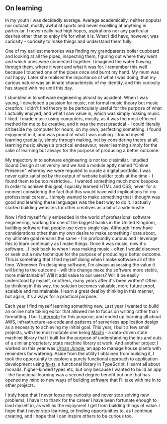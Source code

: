 ## On learning

In my youth I was decidedly average. Average academically, neither popular nor outcast, mostly awful at sports and never excelling at anything in particular. I never really had high hopes, aspirations nor any particular desires other than to enjoy life for what it is. What I did have, however, was curiosity - curiosity to make things and understand them fully.

One of my earliest memories was finding my grandparents boiler cupboard and looking at all the pipes, inspecting them, figuring out where they went and which ones were connected together. I imagined the water flowing through them, where it went and what it was for. I remember this well because I touched one of the pipes once and burnt my hand. My mum was _not_ happy. Later she realised the importance of what I was doing, that my curious nature was an innate characteristic of my identity, and this curiosity has stayed with me until this day.

I stumbled in to software engineering almost by accident. When I was young, I developed a passion for music, not formal music theory but music _creation_. I didn't find theory to be particularly useful for the purpose of what I actually enjoyed, and what I saw value in, which was simply making music I liked. I made music using computers, mostly, as it was the most efficient method for me to be creative, and it was the most practical - I could literally sit beside my computer for hours, on my own, perfecting something. I found enjoyment in it, and was proud of what I was making. I found myself learning gradually, simply through making, not by considering theory at all; learning music always a practical endeavour, never learning simply for the sake of learning but always for the purpose of producing a better outcome.

My trajectory in to software engineering is not too dissimilar. I studied Sound Design at university and we had a module aptly named "Online Presence" whereby we were required to curate a digital portfolio. I was never quite satisfied by the output of website builder tools at the time - I found them to be too restrictive... I wanted something much more bespoke. In order to achieve this goal, I quickly learned HTML and CSS, never for a moment considering the fact that this would have wild implications for my professional career... I simply wanted to make something that I thought was good and learning these languages was the best way to do it. I actually started building websites for other creatives as a bit of a side hustle.

Now I find myself fully embedded in the world of professional software engineering, working for one of the biggest banks in the United Kingdom, building software that people use every single day. Although I now have considerations other than my own desire to make something _I_ care about, my ultimate goal remains the same - I'm profoundly curious and I leverage this to learn continually as I make things. Once it was music, now it's software... I look back to when I was making music - often I would discover or seek out a new technique for the purpose of producing a better outcome. This is something that I find myself doing when I make software all of the time. Whenever I'm designing software, I'm always assessing the value it will bring to the outcome - will this change make the software more stable, more maintainable? Will it add value to our users? Will it be easily understood by myself, or others, many years after it's been written? Often by thinking in this way, the solution becomes valuable, more future proof, scalable and maintainable. I learn a great deal by thinking in this manner, but again, it's always for a practical purpose.

Each year I find myself learning something new. Last year I wanted to build an online note taking editor that allowed me to focus on writing rather than formatting. I built [Internote](https://github.com/josephluck/internote) for this purpose, and ended up learning all about AWS, infrastructure-as-code and patterns of serverless application design as a necessity to achieving my initial goal. This year, I built a few small projects, with the most notable one being [Machi](https://github.com/josephluck/machi) - a data-driven state machine library that I built for the purpose of understanding the ins and outs of a similar proprietary state machine library at work. And another project I worked on this year was [Urban Jungle](https://github.com/josephluck/urban-jungle), an app to manage house plants with reminders for watering. Aside from the utility I obtained from building it, I took the opportunity to explore a purely functional approach to application development using [fp-ts](https://github.com/gcanti/fp-ts), a functional library in TypeScript. I learnt all about monads, higher-kinded types etc, but only because I wanted to build an app - the functional learning was a second degree benefit but one that has opened my mind to new ways of building software that I'll take with me in to other projects.

I truly hope that I never loose my curiosity and never stop solving new problems, I have it to thank for the career I have been fortunate enough to land myself in, as well as the enjoyment I get from building things of value. I hope that I never stop learning, or finding opportunities to, as I continue creating, and I hope that I can inspire others to be curious too.
